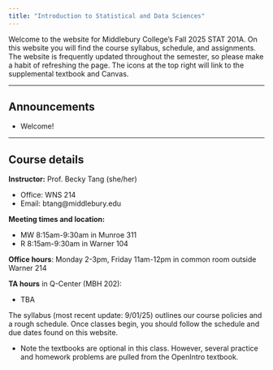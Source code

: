 ```yaml
---
title: "Introduction to Statistical and Data Sciences"
---
```


Welcome to the website for Middlebury College’s Fall 2025 STAT 201A. On this website you will find the course syllabus, schedule, and assignments. The website is frequently updated throughout the semester, so please make a habit of refreshing the page. The icons at the top right will link to the supplemental textbook and Canvas.

------------------------------------------------------------------------

## Announcements

-   Welcome!

------------------------------------------------------------------------

## Course details

**Instructor:** Prof. Becky Tang (she/her)

-   Office: WNS 214
-   Email: btang\@middlebury.edu

**Meeting times and location:**

-   MW 8:15am-9:30am in Munroe 311
-   R 8:15am-9:30am in Warner 104

**Office hours**: Monday 2-3pm, Friday 11am-12pm in common room outside Warner 214

**TA hours** in Q-Center (MBH 202):

-   TBA

The syllabus (most recent update: 9/01/25) outlines our course policies and a rough schedule. Once classes begin, you should follow the schedule and due dates found on this website.

-   Note the textbooks are optional in this class. However, several practice and homework problems are pulled from the OpenIntro textbook.
